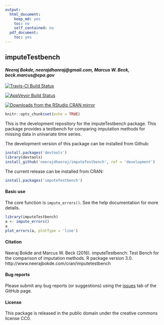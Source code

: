 ```yaml
---
output:
  html_document:
    keep_md: yes
    toc: no
    self_contained: no
  pdf_document:
    toc: yes
---
```


## imputeTestbench

#### *Neeraj Bokde, neerajdhanraj@gmail.com, Marcus W. Beck, beck.marcus@epa.gov*

[![Travis-CI Build Status](https://travis-ci.org/fawda123/imputeTestbench.svg?branch=master)](https://travis-ci.org/fawda123/imputeTestbench)

[![AppVeyor Build Status](https://ci.appveyor.com/api/projects/status/github/fawda123/imputeTestbench?branch=master&svg=true)](https://ci.appveyor.com/project/fawda123/imputeTestbench)

[![Downloads from the RStudio CRAN mirror](http://cranlogs.r-pkg.org/badges/grand-total/imputeTestbench)](http://cran.rstudio.com/package=imputeTestbench)

```r
knitr::opts_chunk$set(echo = TRUE)
```

This is the development repository for the imputeTestbench package.  This package provides a testbench for comparing imputation methods for missing data in univariate time series. 

The development version of this package can be installed from Github:

```r
install.packages('devtools')
library(devtools)
install_github('neerajdhanraj/imputeTestbench', ref = 'development')
```

The current release can be installed from CRAN:

```r
install.packages('imputeTestbench')
```

#### Basic use

The core function is `impute_errors()`.  See the help documentation for more details.

```r
library(imputeTestbench)
a <- impute_errors()
a
plot_errors(a, plotType = 'line')
```

#### Citation

Neeraj Bokde and Marcus W. Beck (2016). imputeTestbench: Test Bench for the comparison of imputation methods. R package version 3.0. http://www.neerajbokde.com/cran/imputetestbench

#### Bug reports 

Please submit any bug reports (or suggestions) using the [issues](https://github.com/neerajdhanraj/imputeTestbench/issues) tab of the GitHub page.

#### License

This package is released in the public domain under the creative commons license CC0.
